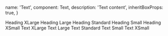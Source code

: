 
  name: 'Text',
  component: Text,
  description: 'Text content',
  inheritBoxProps: true,
}

<Showcase playroomPath="#?code=N4Igxg9gJgpiBcIA8BlALgQzAawHwB0A7AAmNUx2IAcMooBLQgcwF58QBnAWwwBtf2BEqTIAVGAA80xABYxajJsQ70AXjDYgJvDACcmMQUREiAEvIbNiADQAyeg8ZFIA9OKlCTSd9LkKrKuqaOvqGIJ4mxOb+SvahTqSuPhGJPrIWispqGuwcmIRQelBGwibRlkroGAVFCWRukmgpYo3pMVlBuTz8JZFRGVYo3QKl9cl13q1+FR05Wtx8AuF1pOWZ1kOLEw0eRBNpgXPaDmG4a1Z2J0mNzZNSs8EnguexVztN+62HmnnVhbrFcIvYhVGoA667UZ3aTfLpbIEDSrDCEfKEHbKaCQLHoI9obZHvCKuKo4IROchYbDEABGlKYuggAFcCppqbo-uxqLQKj9hr1nGlpplYVoQo5lqNVoibHFHFDCZ97kKAhj2GLTit+u1ZYZ5eM0VNpSLfmDAc0pe1Qf9inqborfEbVZw+RK+sDNj1bZCvILHZ15i7zVqZvitl7UfaHuxjvFcSGdSjbuj-erntKEwqDfdjflrWnLbmionI8bA+6CfqfV8nViy9LQ-xi8JiRQ8EQW5ShCAADQgADu9CgaBkHAQAG0AMwAdgArN2pwA2AAc3YAjAAGABMABYALoAXyAA">
  <Stack>
    <Box style={{background: 'salmon'}}>
      <Text heading size="xlarge">
        Heading XLarge
      </Text>
    </Box>
    <Box style={{background: 'salmon'}}>
      <Text heading size="large">
        Heading Large
      </Text>
    </Box>
    <Box style={{background: 'salmon'}}>
      <Text heading size="standard">
        Heading Standard
      </Text>
    </Box>
    <Box style={{background: 'salmon'}}>
      <Text heading size="small">
        Heading Small
      </Text>
    </Box>
    <Box style={{background: 'salmon'}}>
      <Text heading size="xsmall">
        Heading XSmall
      </Text>
    </Box>
    <Box style={{background: 'salmon'}}>
      <Text size="xlarge">Text XLarge</Text>
    </Box>
    <Box style={{background: 'salmon'}}>
      <Text size="large">Text Large</Text>
    </Box>
    <Box style={{background: 'salmon'}}>
      <Text size="standard">Text Standard</Text>
    </Box>
    <Box style={{background: 'salmon'}}>
      <Text size="small">Text Small</Text>
    </Box>
    <Box style={{background: 'salmon'}}>
      <Text size="xsmall">Text XSmall</Text>
    </Box>
  </Stack>
</Showcase>
